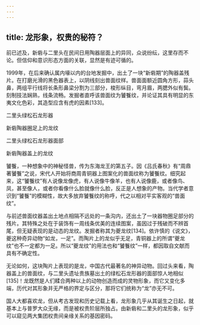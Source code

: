 ```yaml
---
---
---
```

title: 龙形象，权贵的秘符？
---




前已述及，新砦与二里头在民间日用陶器层面上的异同，众说纷纭，这里存而不论。但信仰和意识形态方面的关联，显然是有迹可循的。

1999年，在后来确认属内壕以内的台地发掘中，出土了一块“新砦期”的陶器盖残片。在打磨光滑的黑色器表上，以阴线刻出兽面纹样。兽面面额近圆角方形，蒜头鼻，两组平行线将长条形鼻梁分割为三部分，梭形纵目，弯月眉，两腮外似有鬓。刻制技法娴熟，线条流畅。发掘者直呼该兽面纹为饕餮纹，并论证其具有明显的东夷文化色彩，其造型应含有虎的因素[133]。



二里头绿松石龙形器





新砦陶器圈足上的龙纹





二里头绿松石龙形器面部





新砦陶器盖上的龙纹



饕餮，一种想象中的神秘怪兽，传为东海龙王的第五子。因《吕氏春秋》有“周鼎著饕餮”之说，宋代人开始将商周青铜器上图案化的兽面纹称为饕餮纹。细究起来，这“饕餮纹”有人说像龙像虎，有人说像牛像羊，也有人说像鹿，或者像鸟、凤，甚至像人，或者你看像什么脸就像什么脸，反正是人想象的产物。当代学者意识到“饕餮”的模糊性，故大多放弃饕餮纹的称呼，代之以相对平实客观的“兽面纹”。

与前述兽面纹器盖出土地点相隔不远处的一条沟内，还出土了一块器物圈足部分的残片。其特殊之处在于装饰有一周线条优美的连续图案，虽因过于残破而不辨首尾，但无疑表现的是动态的龙纹。发掘者称其为夔龙纹[134]。依许慎的《说文》，夔这种奇异动物“如龙，一足”。而陶片上的龙似乎无足，青铜器上的所谓“夔龙纹”也不一定都为一足。所以“夔龙纹”的用法也和“饕餮纹”一样，都因取自文献而具有不确定性。

无论如何，这块陶片上表现的是龙，中国古代最著名的神异动物。回过头来看，陶器盖上的兽面纹，与二里头遗址贵族墓出土的绿松石龙形器的面部惊人地相似[135]！龙既然是人们糅合两种以上的动物创造而成的灵物形象，而它又变化多端，历代对其形象并无严格的界定与区分，那将它们统称为“龙”亦无不可。

国人大都喜欢龙，但从考古发现和历史记载上看，龙形象几乎从其诞生之日起，就基本上与普罗大众无缘，而是被权贵阶层所独占。由新砦和二里头的龙形象，似乎可以窥见两大集团权贵间亲缘关系的基因密码。